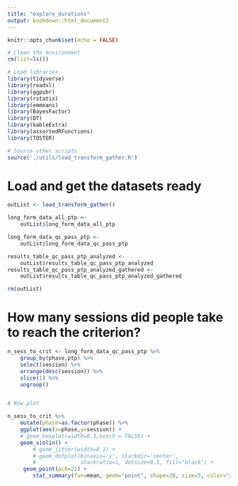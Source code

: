 ```yaml
---
title: "explore_durations"
output: bookdown::html_document2
---
```


```r
knitr::opts_chunk$set(echo = FALSE)
```

```r

# Clean the environment
rm(list=ls())

# Load libraries
library(tidyverse)
library(readxl)
library(ggpubr)
library(rstatix)
library(emmeans)
library(BayesFactor)
library(DT)
library(kableExtra)
library(assortedRFunctions)
library(TOSTER)

# Source other scripts
source('./utils/load_transform_gather.R')

```

# Load and get the datasets ready

```r

outList <- load_transform_gather()

long_form_data_all_ptp <- 
    outList$long_form_data_all_ptp

long_form_data_qc_pass_ptp <- 
    outList$long_form_data_qc_pass_ptp

results_table_qc_pass_ptp_analyzed <- 
    outList$results_table_qc_pass_ptp_analyzed
results_table_qc_pass_ptp_analyzed_gathered <- 
    outList$results_table_qc_pass_ptp_analyzed_gathered

rm(outList)

```

# How many sessions did people take to reach the criterion?

```r

n_sess_to_crit <- long_form_data_qc_pass_ptp %>%
    group_by(phase,ptp) %>%
    select(session) %>%
    arrange(desc(session)) %>% 
    slice(1) %>%
    ungroup()


# Now plot

n_sess_to_crit %>%
    mutate(phase=as.factor(phase)) %>%
    ggplot(aes(x=phase,y=session)) +
    # geom_boxplot(width=0.3,notch = FALSE) + 
    geom_violin() + 
        # geom_jitter(width=0.1) + 
        # geom_dotplot(binaxis='y', stackdir='center',
        #              stackratio=1, dotsize=0.5, fill="black") +        
     geom_point(pch=21) +
        stat_summary(fun=mean, geom="point", shape=20, size=5, color="red", fill="red")

```

